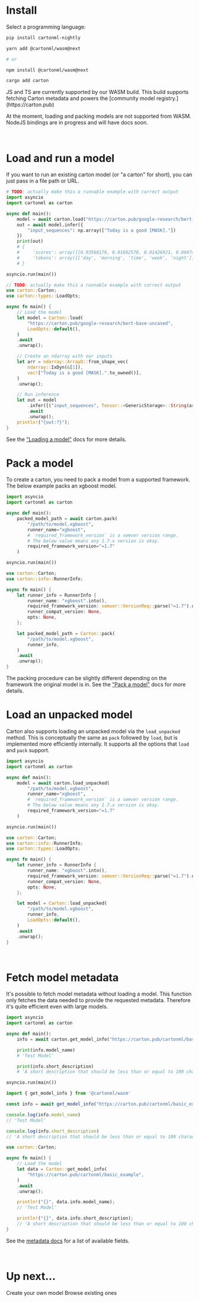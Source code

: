 
# Install

<div className="flex items-center pb-5 space-x-3 not-prose">
    <p>Select a programming language:</p>
    <LanguageSelect/>
</div>

```bash linePrompt='$' forLang='python'
pip install cartonml-nightly
```

```bash linePrompt='$' forLang='javascript,typescript'
yarn add @cartonml/wasm@next

# or

npm install @cartonml/wasm@next
```

```bash linePrompt='$' forLang='rust'
cargo add carton
```

<LanguageSwitch>
<LanguageItem forLang='javascript,typescript'>
JS and TS are currently supported by our WASM build. This build supports fetching Carton metadata and powers the [community model registry.](https://carton.pub)

At the moment, loading and packing models are not supported from WASM. NodeJS bindings are in progress and will have docs soon.

</LanguageItem>
<LanguageItem>

&nbsp;
# Load and run a model

If you want to run an existing carton model (or "a carton" for short), you can just pass in a file path or URL.

```python forLang='python'
# TODO: actually make this a runnable example with correct output
import asyncio
import cartonml as carton

async def main():
    model = await carton.load("https://carton.pub/google-research/bert-base-uncased")
    out = await model.infer({
        "input_sequences": np.array(["Today is a good [MASK]."])
    })
    print(out)
    # {
    #     'scores': array([[0.93568176, 0.01602578, 0.01426921, 0.00474347, 0.00451515]]),
    #     'tokens': array([['day', 'morning', 'time', 'week', 'night']], dtype='<U7')
    # }

asyncio.run(main())
```

```rust forLang='rust'
// TODO: actually make this a runnable example with correct output
use carton::Carton;
use carton::types::LoadOpts;

async fn main() {
    // Load the model
    let model = Carton::load(
        "https://carton.pub/google-research/bert-base-uncased",
        LoadOpts::default(),
    )
    .await
    .unwrap();

    // Create an ndarray with our inputs
    let arr = ndarray::ArrayD::from_shape_vec(
        ndarray::IxDyn(&[1]),
        vec!["Today is a good [MASK].".to_owned()],
    )
    .unwrap();

    // Run inference
    let out = model
        .infer([("input_sequences", Tensor::<GenericStorage>::String(arr))])
        .await
        .unwrap();
    println!("{out:?}");
}
```

See the ["Loading a model"](/docs/loading) docs for more details.

# Pack a model

To create a carton, you need to pack a model from a supported framework. The below example packs an xgboost model.

```python forLang='python'
import asyncio
import cartonml as carton

async def main():
    packed_model_path = await carton.pack(
        "/path/to/model.xgboost",
        runner_name="xgboost",
        # `required_framework_version` is a semver version range.
        # The below value means any 1.7.x version is okay.
        required_framework_version="=1.7"
    )

asyncio.run(main())
```

```rust forLang='rust'
use carton::Carton;
use carton::info::RunnerInfo;

async fn main() {
    let runner_info = RunnerInfo {
        runner_name: "xgboost".into(),
        required_framework_version: semver::VersionReq::parse("=1.7").unwrap(),
        runner_compat_version: None,
        opts: None,
    };

    let packed_model_path = Carton::pack(
        "/path/to/model.xgboost",
        runner_info,
    )
    .await
    .unwrap();
}
```

The packing procedure can be slightly different depending on the framework the original model is in. See the ["Pack a model"](/docs/packing) docs for more details.

# Load an unpacked model

Carton also supports loading an unpacked model via the `load_unpacked` method. This is conceptually the same as `pack` followed by `load`, but is implemented more efficiently internally. It supports all the options that `load` and `pack` support.

```python forLang='python'
import asyncio
import cartonml as carton

async def main():
    model = await carton.load_unpacked(
        "/path/to/model.xgboost",
        runner_name="xgboost",
        # `required_framework_version` is a semver version range.
        # The below value means any 1.7.x version is okay.
        required_framework_version="=1.7"
    )

asyncio.run(main())
```

```rust forLang='rust'
use carton::Carton;
use carton::info::RunnerInfo;
use carton::types::LoadOpts;

async fn main() {
    let runner_info = RunnerInfo {
        runner_name: "xgboost".into(),
        required_framework_version: semver::VersionReq::parse("=1.7").unwrap(),
        runner_compat_version: None,
        opts: None,
    };

    let model = Carton::load_unpacked(
        "/path/to/model.xgboost",
        runner_info,
        LoadOpts::default(),
    )
    .await
    .unwrap();
}
```

&nbsp;

</LanguageItem>
</LanguageSwitch>

# Fetch model metadata

It's possible to fetch model metadata without loading a model. This function only fetches the data needed to provide the requested metadata. Therefore it's quite efficient even with large models.

```python forLang='python'
import asyncio
import cartonml as carton

async def main():
    info = await carton.get_model_info("https://carton.pub/cartonml/basic_example")

    print(info.model_name)
    # 'Test Model'

    print(info.short_description)
    # 'A short description that should be less than or equal to 100 characters.'

asyncio.run(main())
```

```js forLang='javascript,typescript'
import { get_model_info } from '@cartonml/wasm'

const info = await get_model_info("https://carton.pub/cartonml/basic_example");

console.log(info.model_name)
// 'Test Model'

console.log(info.short_description)
// 'A short description that should be less than or equal to 100 characters.'

```

```rust forLang='rust'
use carton::Carton;

async fn main() {
    // Load the model
    let data = Carton::get_model_info(
        "https://carton.pub/cartonml/basic_example",
    )
    .await
    .unwrap();

    println!("{}", data.info.model_name);
    // 'Test Model'

    println!("{}", data.info.short_description);
    // 'A short description that should be less than or equal to 100 characters.'
}
```

See the [metadata docs](/docs/metadata) for a list of available fields.

&nbsp;

# Up next...

<ButtonGrid>
    <ButtonLink href="/docs/packing">Create your own model</ButtonLink>
    <ButtonLink target="_blank" href="https://carton.pub">Browse existing ones</ButtonLink>
</ButtonGrid>
